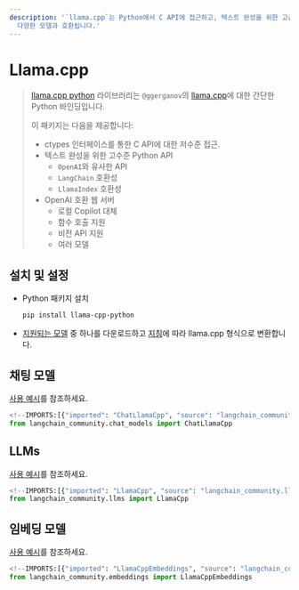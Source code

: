 ```yaml
---
description: '`llama.cpp`는 Python에서 C API에 접근하고, 텍스트 완성을 위한 고급 API를 제공하는 라이브러리입니다.
  다양한 모델과 호환됩니다.'
---
```


# Llama.cpp

> [llama.cpp python](https://github.com/abetlen/llama-cpp-python) 라이브러리는 `@ggerganov`의 [llama.cpp](https://github.com/ggerganov/llama.cpp)에 대한 간단한 Python 바인딩입니다.
> 
> 이 패키지는 다음을 제공합니다:
> 
> - ctypes 인터페이스를 통한 C API에 대한 저수준 접근.
> - 텍스트 완성을 위한 고수준 Python API
>   - `OpenAI`와 유사한 API
>   - `LangChain` 호환성
>   - `LlamaIndex` 호환성
> - OpenAI 호환 웹 서버
>   - 로컬 Copilot 대체
>   - 함수 호출 지원
>   - 비전 API 지원
>   - 여러 모델

## 설치 및 설정

- Python 패키지 설치
  ```bash
  pip install llama-cpp-python
  ```

- [지원되는 모델](https://github.com/ggerganov/llama.cpp#description) 중 하나를 다운로드하고 [지침](https://github.com/ggerganov/llama.cpp)에 따라 llama.cpp 형식으로 변환합니다.

## 채팅 모델

[사용 예시](/docs/integrations/chat/llamacpp)를 참조하세요.

```python
<!--IMPORTS:[{"imported": "ChatLlamaCpp", "source": "langchain_community.chat_models", "docs": "https://api.python.langchain.com/en/latest/chat_models/langchain_community.chat_models.llamacpp.ChatLlamaCpp.html", "title": "Llama.cpp"}]-->
from langchain_community.chat_models import ChatLlamaCpp
```


## LLMs

[사용 예시](/docs/integrations/llms/llamacpp)를 참조하세요.

```python
<!--IMPORTS:[{"imported": "LlamaCpp", "source": "langchain_community.llms", "docs": "https://api.python.langchain.com/en/latest/llms/langchain_community.llms.llamacpp.LlamaCpp.html", "title": "Llama.cpp"}]-->
from langchain_community.llms import LlamaCpp
```


## 임베딩 모델

[사용 예시](/docs/integrations/text_embedding/llamacpp)를 참조하세요.

```python
<!--IMPORTS:[{"imported": "LlamaCppEmbeddings", "source": "langchain_community.embeddings", "docs": "https://api.python.langchain.com/en/latest/embeddings/langchain_community.embeddings.llamacpp.LlamaCppEmbeddings.html", "title": "Llama.cpp"}]-->
from langchain_community.embeddings import LlamaCppEmbeddings
```